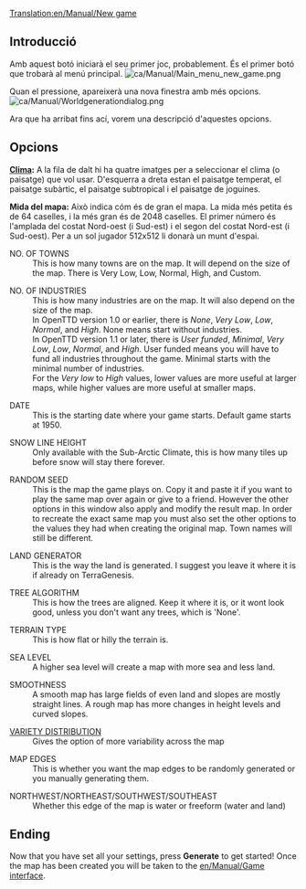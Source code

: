 [[Translation:en/Manual/New game]]
{{ca/Traducció|en/Manual/New game|25}}

== Introducció ==
Amb aquest botó iniciarà el seu primer joc, probablement. És el primer botó que trobarà al menú principal.
[[File:ca/Manual/Main menu new game.png]]

Quan el pressione, apareixerà una nova finestra amb més opcions.
[[File:ca/Manual/Worldgenerationdialog.png]]

Ara que ha arribat fins ací, vorem una descripció d'aquestes opcions.

== Opcions ==
'''[[ca/Manual/Clima|Clima]]:'''
A la fila de dalt hi ha quatre imatges per a seleccionar el clima (o paisatge) que vol usar. D'esquerra a dreta estan el paisatge temperat, el paisatge subàrtic, el paisatge subtropical i el paisatge de joguines.

'''Mida del mapa:'''
Això indica cóm és de gran el mapa. La mida més petita és de 64 caselles, i la més gran és de 2048 caselles.  El primer número és l'amplada del costat Nord-oest (i Sud-est) i el segon del costat Nord-est (i Sud-oest). Per a un sol jugador 512x512 li donarà un munt d'espai.

{{ca/Pendent de traducció}}

; NO. OF TOWNS
: This is how many towns are on the map. It will depend on the size of the map. There is Very Low, Low, Normal, High, and Custom.

; NO. OF INDUSTRIES
: This is how many industries are on the map. It will also depend on the size of the map.
: In OpenTTD version 1.0 or earlier, there is ''None'', ''Very'' ''Low'', ''Low'', ''Normal'', and ''High''. None means start without industries.
: In OpenTTD version 1.1 or later, there is ''User funded'', ''Minimal'', ''Very Low'', ''Low'', ''Normal'', and ''High''. User funded means you will have to fund all industries throughout the game. Minimal starts with the minimal number of industries.
: For the ''Very low'' to ''High'' values, lower values are more useful at larger maps, while higher values are more useful at smaller maps.

; DATE
: This is the starting date where your game starts. Default game starts at 1950.

; SNOW LINE HEIGHT
: Only available with the Sub-Arctic Climate, this is how many tiles up before snow will stay there forever.

; RANDOM SEED
: This is the map the game plays on. Copy it and paste it if you want to play the same map over again or give to a friend. However the other options in this window also apply and modify the result map. In order to recreate the exact same map you must also set the other options to the values they had when creating the original map. Town names will still be different.

; LAND GENERATOR
: This is the way the land is generated. I suggest you leave it where it is if already on TerraGenesis.

; TREE ALGORITHM
: This is how the trees are aligned. Keep it where it is, or it wont look good, unless you don't want any trees, which is 'None'.

; TERRAIN TYPE
: This is how flat or hilly the terrain is.

; SEA LEVEL
: A higher sea level will create a map with more sea and less land.

; SMOOTHNESS
: A smooth map has large fields of even land and slopes are mostly straight lines. A rough map has more changes in height levels and curved slopes.

; [[en/Manual/Variety distribution|VARIETY DISTRIBUTION]]
: Gives the option of more variability across the map

; MAP EDGES
: This is whether you want the map edges to be randomly generated or you manually generating them.

; NORTHWEST/NORTHEAST/SOUTHWEST/SOUTHEAST
: Whether this edge of the map is water or freeform (water and land)

== Ending ==

Now that you have set all your settings, press '''Generate''' to get started! Once the map has been created you will be taken to the [[en/Manual/Game interface]].